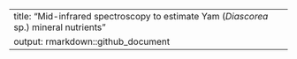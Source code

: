 ---
title: "Mid-infrared spectroscopy to estimate Yam (*Diascorea* sp.) mineral nutrients"
output: rmarkdown::github_document
---